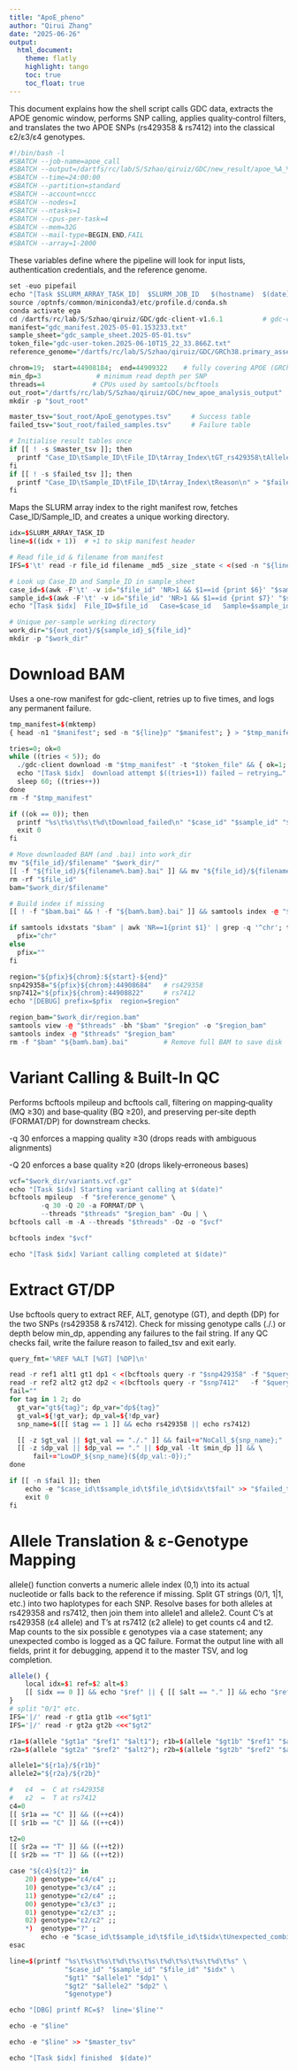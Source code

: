 ```yaml
---
title: "ApoE_pheno"
author: "Qirui Zhang"
date: "2025-06-26"
output: 
  html_document:
    theme: flatly
    highlight: tango
    toc: true
    toc_float: true
---
```


This document explains how the shell script calls GDC data, extracts the APOE genomic window, performs SNP calling, applies quality‑control filters, and translates the two APOE SNPs (rs429358 & rs7412) into the classical ε2/ε3/ε4 genotypes.
```r
#!/bin/bash -l
#SBATCH --job-name=apoe_call
#SBATCH --output=/dartfs/rc/lab/S/Szhao/qiruiz/GDC/new_result/apoe_%A_%a.out
#SBATCH --time=24:00:00
#SBATCH --partition=standard
#SBATCH --account=nccc
#SBATCH --nodes=1
#SBATCH --ntasks=1
#SBATCH --cpus-per-task=4
#SBATCH --mem=32G
#SBATCH --mail-type=BEGIN,END,FAIL
#SBATCH --array=1-2000
```

These variables define where the pipeline will look for input lists, authentication credentials, and the reference genome.
```r
set -euo pipefail
echo "[Task $SLURM_ARRAY_TASK_ID]  $SLURM_JOB_ID   $(hostname)  $(date)"
source /optnfs/common/miniconda3/etc/profile.d/conda.sh
conda activate ega    
cd /dartfs/rc/lab/S/Szhao/qiruiz/GDC/gdc-client-v1.6.1          # gdc-client
manifest="gdc_manifest.2025-05-01.153233.txt"
sample_sheet="gdc_sample_sheet.2025-05-01.tsv"
token_file="gdc-user-token.2025-06-10T15_22_33.866Z.txt"
reference_genome="/dartfs/rc/lab/S/Szhao/qiruiz/GDC/GRCh38.primary_assembly.genome.fa"
```

```r
chrom=19;  start=44908184;  end=44909322    # fully covering APOE (GRCh38)
min_dp=3              # minimum read depth per SNP
threads=4            # CPUs used by samtools/bcftools
out_root="/dartfs/rc/lab/S/Szhao/qiruiz/GDC/new_apoe_analysis_output"
mkdir -p "$out_root"

master_tsv="$out_root/ApoE_genotypes.tsv"     # Success table 
failed_tsv="$out_root/failed_samples.tsv"     # Failure table

# Initialise result tables once
if [[ ! -s $master_tsv ]]; then
  printf "Case_ID\tSample_ID\tFile_ID\tArray_Index\tGT_rs429358\tAlleles_rs429358\tDP_rs429358\tGT_rs7412\tAlleles_rs7412\tDP_rs7412\tAPOE_genotype\n" > "$master_tsv"
fi
if [[ ! -s $failed_tsv ]]; then
  printf "Case_ID\tSample_ID\tFile_ID\tArray_Index\tReason\n" > "$failed_tsv"
fi
```

Maps the SLURM array index to the right manifest row, fetches Case_ID/Sample_ID, and creates a unique working directory.
```r
idx=$SLURM_ARRAY_TASK_ID
line=$((idx + 1))  # +1 to skip manifest header

# Read file_id & filename from manifest
IFS=$'\t' read -r file_id filename _md5 _size _state < <(sed -n "${line}p" "$manifest")

# Look up Case_ID and Sample_ID in sample_sheet
case_id=$(awk -F'\t' -v id="$file_id" 'NR>1 && $1==id {print $6}' "$sample_sheet")
sample_id=$(awk -F'\t' -v id="$file_id" 'NR>1 && $1==id {print $7}' "$sample_sheet")
echo "[Task $idx]  File_ID=$file_id   Case=$case_id   Sample=$sample_id"

# Unique per-sample working directory
work_dir="${out_root}/${sample_id}_${file_id}"
mkdir -p "$work_dir"
```

# Download BAM
Uses a one-row manifest for gdc-client, retries up to five times, and logs any permanent failure.
```r
tmp_manifest=$(mktemp)
{ head -n1 "$manifest"; sed -n "${line}p" "$manifest"; } > "$tmp_manifest"

tries=0; ok=0
while ((tries < 5)); do
  ./gdc-client download -m "$tmp_manifest" -t "$token_file" && { ok=1; break; }
  echo "[Task $idx]  download attempt $((tries+1)) failed – retrying…" >&2
  sleep 60; ((tries++))
done
rm -f "$tmp_manifest"

if ((ok == 0)); then
  printf "%s\t%s\t%s\t%d\tDownload_failed\n" "$case_id" "$sample_id" "$file_id" "$idx" >> "$failed_tsv"
  exit 0
fi
```

```r
# Move downloaded BAM (and .bai) into work_dir
mv "${file_id}/$filename" "$work_dir/"
[[ -f "${file_id}/${filename%.bam}.bai" ]] && mv "${file_id}/${filename%.bam}.bai" "$work_dir/"
rm -rf "$file_id"
bam="$work_dir/$filename"

# Build index if missing
[[ ! -f "$bam.bai" && ! -f "${bam%.bam}.bai" ]] && samtools index -@ "$threads" "$bam"
```

```r
if samtools idxstats "$bam" | awk 'NR==1{print $1}' | grep -q '^chr'; then
  pfix="chr"
else
  pfix=""
fi

region="${pfix}${chrom}:${start}-${end}"
snp429358="${pfix}${chrom}:44908684"   # rs429358
snp7412="${pfix}${chrom}:44908822"     # rs7412
echo "[DEBUG] prefix=$pfix  region=$region"

region_bam="$work_dir/region.bam"
samtools view -@ "$threads" -bh "$bam" "$region" -o "$region_bam"
samtools index -@ "$threads" "$region_bam"
rm -f "$bam" "${bam%.bam}.bai"         # Remove full BAM to save disk
```

# Variant Calling & Built-In QC
Performs bcftools mpileup and bcftools call, filtering on mapping‐quality (MQ ≥30) and base‐quality (BQ ≥20), and preserving per‐site depth (FORMAT/DP) for downstream checks.

-q 30 enforces a mapping quality ≥30 (drops reads with ambiguous alignments)

-Q 20 enforces a base quality ≥20 (drops likely‐erroneous bases)
```r
vcf="$work_dir/variants.vcf.gz"
echo "[Task $idx] Starting variant calling at $(date)"
bcftools mpileup  -f "$reference_genome" \
        -q 30 -Q 20 -a FORMAT/DP \
        --threads "$threads" "$region_bam" -Ou | \
bcftools call -m -A --threads "$threads" -Oz -o "$vcf"

bcftools index "$vcf"

echo "[Task $idx] Variant calling completed at $(date)"
```

# Extract GT/DP 
Use bcftools query to extract REF, ALT, genotype (GT), and depth (DP) for the two SNPs (rs429358 & rs7412). Check for missing genotype calls (./.) or depth below min_dp, appending any failures to the fail string. If any QC checks fail, write the failure reason to failed_tsv and exit early.
```r
query_fmt='%REF %ALT [%GT] [%DP]\n'       

read -r ref1 alt1 gt1 dp1 < <(bcftools query -r "$snp429358" -f "$query_fmt" "$vcf") || true
read -r ref2 alt2 gt2 dp2 < <(bcftools query -r "$snp7412"   -f "$query_fmt" "$vcf") || true
fail=""
for tag in 1 2; do
  gt_var="gt${tag}"; dp_var="dp${tag}"
  gt_val=${!gt_var}; dp_val=${!dp_var}
  snp_name=$([[ $tag == 1 ]] && echo rs429358 || echo rs7412)

  [[ -z $gt_val || $gt_val == "./." ]] && fail+="NoCall_${snp_name};"
  [[ -z $dp_val || $dp_val == "." || $dp_val -lt $min_dp ]] && \
      fail+="LowDP_${snp_name}(${dp_val:-0});"
done

if [[ -n $fail ]]; then
    echo -e "$case_id\t$sample_id\t$file_id\t$idx\t$fail" >> "$failed_tsv"
    exit 0
fi
```

# Allele Translation & ε-Genotype Mapping
allele() function converts a numeric allele index (0,1) into its actual nucleotide or falls back to the reference if missing. Split GT strings (0/1, 1|1, etc.) into two haplotypes for each SNP. Resolve bases for both alleles at rs429358 and rs7412, then join them into allele1 and allele2. Count C’s at rs429358 (ε4 allele) and T’s at rs7412 (ε2 allele) to get counts c4 and t2. Map counts to the six possible ε genotypes via a case statement; any unexpected combo is logged as a QC failure. Format the output line with all fields, print it for debugging, append it to the master TSV, and log completion.
```r
allele() {
    local idx=$1 ref=$2 alt=$3
    [[ $idx == 0 ]] && echo "$ref" || { [[ $alt == "." ]] && echo "$ref" || echo "$alt"; }
}
# split "0/1" etc.
IFS='|/' read -r gt1a gt1b <<<"$gt1"   
IFS='|/' read -r gt2a gt2b <<<"$gt2" 

r1a=$(allele "$gt1a" "$ref1" "$alt1"); r1b=$(allele "$gt1b" "$ref1" "$alt1")
r2a=$(allele "$gt2a" "$ref2" "$alt2"); r2b=$(allele "$gt2b" "$ref2" "$alt2")

allele1="${r1a}/${r1b}"
allele2="${r2a}/${r2b}"

#   ε4  ↔  C at rs429358
#   ε2  ↔  T at rs7412
c4=0
[[ $r1a == "C" ]] && ((++c4))
[[ $r1b == "C" ]] && ((++c4))

t2=0
[[ $r2a == "T" ]] && ((++t2))
[[ $r2b == "T" ]] && ((++t2))

case "${c4}${t2}" in
    20) genotype="ε4/ε4" ;;
    10) genotype="ε3/ε4" ;;
    11) genotype="ε2/ε4" ;;
    00) genotype="ε3/ε3" ;;
    01) genotype="ε2/ε3" ;;
    02) genotype="ε2/ε2" ;;
    *)  genotype="?" ;
        echo -e "$case_id\t$sample_id\t$file_id\t$idx\tUnexpected_combination" >> "$failed_tsv" ;;
esac

line=$(printf "%s\t%s\t%s\t%d\t%s\t%s\t%d\t%s\t%s\t%d\t%s" \
              "$case_id" "$sample_id" "$file_id" "$idx" \
              "$gt1" "$allele1" "$dp1" \
              "$gt2" "$allele2" "$dp2" \
              "$genotype")

echo "[DBG] printf RC=$?  line='$line'"

echo -e "$line"                         

echo -e "$line" >> "$master_tsv"

echo "[Task $idx] finished  $(date)"
```

